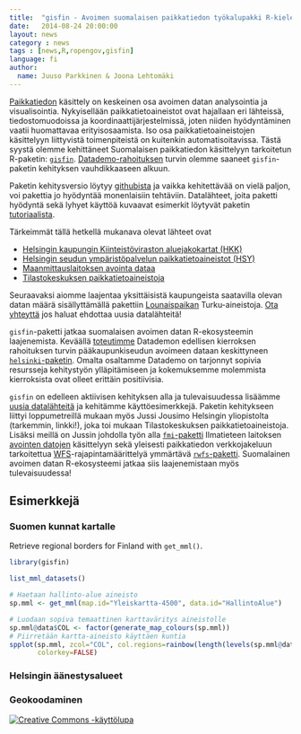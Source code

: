 ```yaml
---
title:  "gisfin - Avoimen suomalaisen paikkatiedon työkalupakki R-kielelle"
date:   2014-08-24 20:00:00
layout: news
category : news
tags : [news,R,ropengov,gisfin]
language: fi
author:
  name: Juuso Parkkinen & Joona Lehtomäki
---
```


[Paikkatiedon](https://fi.wikipedia.org/wiki/Paikkatieto) käsittely on keskeinen osa avoimen datan analysointia ja visualisointia. Nykyisellään paikkatietoaineistot ovat hajallaan eri lähteissä, tiedostomuodoissa ja koordinaattijärjestelmissä, joten niiden hyödyntäminen vaatii huomattavaa erityisosaamista. Iso osa paikkatietoaineistojen käsittelyyn liittyvistä toimenpiteistä on kuitenkin automatisoitavissa. Tästä syystä olemme kehittäneet Suomalaisen paikkatiedon käsittelyyn tarkoitetun R-paketin: [`gisfin`](https://github.com/rOpenGov/gisfin). [Datademo-rahoituksen](http://datademo.fi/) turvin olemme saaneet `gisfin`-paketin kehityksen vauhdikkaaseen alkuun.

Paketin kehitysversio löytyy [githubista](https://github.com/rOpenGov/gisfin) ja vaikka kehitettävää on vielä paljon, voi pakettia jo hyödyntää monenlaisiin tehtäviin. Datalähteet, joita paketti hyödyntä sekä lyhyet käyttöä kuvaavat esimerkit löytyvät paketin [tutoriaalista](https://github.com/rOpenGov/helsinki/blob/master/vignettes/gisfin_tutorial.md). 

Tärkeimmät tällä hetkellä mukanava olevat lähteet ovat

+ [Helsingin kaupungin Kiinteistöviraston aluejakokartat (HKK)](http://ptp.hel.fi/avoindata/)
+ [Helsingin seudun ympäristöpalvelun paikkatietoaineistot (HSY)](http://www.hsy.fi/seututieto/kaupunki/paikkatiedot/Sivut/Avoindata.aspx)
+ [Maanmittauslaitoksen avointa dataa](http://www.maanmittauslaitos.fi/avoindata)
+ [Tilastokeskuksen paikkatietoaineistoja](http://www.stat.fi/tup/rajapintapalvelut/index_en.html)

Seuraavaksi aiomme laajentaa yksittäisistä kaupungeista saatavilla olevan datan määrä sisällyttämällä pakettiin [Lounaispaikan](http://paikkatietokeskus.lounaispaikka.fi/fi/aineistot/) Turku-aineistoja. [Ota yhteyttä](http://louhos.github.io/contact.html) jos haluat ehdottaa uusia datalähteitä!

`gisfin`-paketti jatkaa suomalaisen avoimen datan R-ekosysteemin laajenemista. Keväällä [toteutimme](http://louhos.github.io/news/2014/06/11/helsinki-kirjasto/) Datademon edellisen kierroksen rahoituksen turvin pääkaupunkiseudun avoimeen dataan keskittyneen [`helsinki`-paketin](https://github.com/rOpenGov/helsinki). Omalta osaltamme Datademo on tarjonnyt sopivia resursseja kehitystyön ylläpitämiseen ja kokemuksemme molemmista kierroksista ovat olleet erittäin positiivisia.

`gisfin` on edelleen aktiivisen kehityksen alla ja tulevaisuudessa lisäämme [uusia datalähteitä](https://github.com/rOpenGov/gisfin/blob/master/vignettes/todo-datasets.md) ja kehitämme käyttöesimerkkejä. Paketin kehitykseen liittyi loppumetreillä mukaan myös Jussi Jousimo Helsingin yliopistolta (tarkemmin, linkki!), joka toi mukaan Tilastokeskuksen paikkatietoaineistoja. Lisäksi meillä on Jussin johdolla työn alla [`fmi`-paketti](https://github.com/rOpenGov/fmi) Ilmatieteen laitoksen [avointen datojen](https://ilmatieteenlaitos.fi/avoin-data) käsittelyyn sekä yleisesti paikkatiedon verkkojakeluun tarkoitettua [WFS](https://en.wikipedia.org/wiki/Web_Feature_Service)-rajapintamäärittelyä ymmärtävä [`rwfs`-paketti](https://github.com/rOpenGov/rwfs). Suomalainen avoimen datan R-ekosysteemi jatkaa siis laajenemistaan myös tulevaisuudessa!

## Esimerkkejä

### Suomen kunnat kartalle

Retrieve regional borders for Finland with `get_mml()`.

```r
library(gisfin)

list_mml_datasets()

# Haetaan hallinto-alue aineisto
sp.mml <- get_mml(map.id="Yleiskartta-4500", data.id="HallintoAlue")

# Luodaan sopiva temaattinen karttaväritys aineistolle
sp.mml@data$COL <- factor(generate_map_colours(sp.mml))
# Piirretään kartta-aineisto käyttäen kuntia
spplot(sp.mml, zcol="COL", col.regions=rainbow(length(levels(sp.mml@data$COL))), 
       colorkey=FALSE)

```


### Helsingin äänestysalueet

### Geokoodaminen



<a rel="license" href="http://creativecommons.org/licenses/by/4.0/">
<img alt="Creative Commons -käyttölupa" style="border-width:0"
src="http://i.creativecommons.org/l/by/4.0/88x31.png" /> </a>
